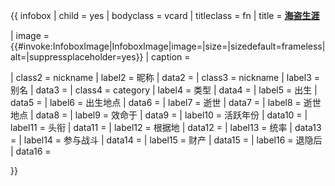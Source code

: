 {{ infobox
| child       = yes
| bodyclass   = vcard
| titleclass  = fn
| title       = <includeonly>'''[[海盗|海盗生涯]]'''</includeonly>

| image       = {{#invoke:InfoboxImage|InfoboxImage|image={{{image|}}}|size={{{image_size|}}}|sizedefault=frameless|alt={{{alt|}}}|suppressplaceholder=yes}}
| caption     = {{{caption|}}}

| class2      = nickname
| label2      = 昵称
| data2       = {{{nickname|}}}
| class3      = nickname
| label3      = 别名
| data3       = {{{alias|}}}
| class4      = category
| label4      = 类型
| data4       = {{{type|}}}
| label5      = 出生
| data5       = {{{birth_date|}}}
| label6      = 出生地点
| data6       = {{{birth_place|}}}
| label7      = 逝世
| data7       = {{{death_date|}}}
| label8      = 逝世地点
| data8       = {{{death_place|}}}
| label9      = 效命于
| data9       = {{{allegiance|}}}
| label10     = 活跃年份
| data10      = {{{serviceyears|}}}
| label11     = 头衔
| data11      = {{{rank|}}}
| label12     = 根据地
| data12      = {{{base of operations|}}}
| label13     = 统率
| data13      = {{{commands|}}}
| label14     = 参与战斗
| data14      = {{{battles|}}}
| label15     = 财产
| data15      = {{{wealth|}}}
| label16     = 退隐后
| data16      = {{{laterwork|}}}

}}<noinclude>{{documentation}}</noinclude>